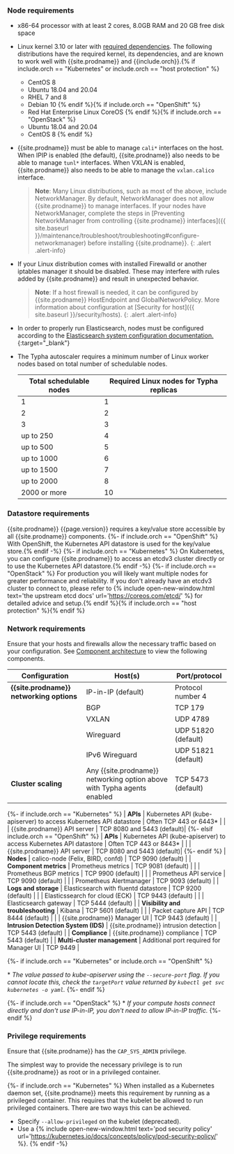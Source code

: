 ### Node requirements

- x86-64 processor with at least 2 cores, 8.0GB RAM and 20 GB free disk space

- Linux kernel 3.10 or later with [required dependencies](#kernel-dependencies).
  The following distributions have the required kernel, its dependencies, and are
  known to work well with {{site.prodname}} and {{include.orch}}.{% if include.orch == "Kubernetes" or include.orch == "host protection" %}
  - CentOS 8
  - Ubuntu 18.04 and 20.04
  - RHEL 7 and 8
  - Debian 10
  {% endif %}{% if include.orch == "OpenShift" %}
  - Red Hat Enterprise Linux CoreOS
  {% endif %}{% if include.orch == "OpenStack" %}
  - Ubuntu 18.04 and 20.04
  - CentOS 8
  {% endif %}

- {{site.prodname}} must be able to manage `cali*` interfaces on the host. When IPIP is
  enabled (the default), {{site.prodname}} also needs to be able to manage `tunl*` interfaces.
  When VXLAN is enabled, {{site.prodname}} also needs to be able to manage the `vxlan.calico` interface.

  > **Note**: Many Linux distributions, such as most of the above, include NetworkManager.
  > By default, NetworkManager does not allow {{site.prodname}} to manage interfaces.
  > If your nodes have NetworkManager, complete the steps in
  > [Preventing NetworkManager from controlling {{site.prodname}} interfaces]({{ site.baseurl }}/maintenance/troubleshoot/troubleshooting#configure-networkmanager)
  > before installing {{site.prodname}}.
  {: .alert .alert-info}
  
- If your Linux distribution comes with installed Firewalld or another iptables manager it should be disabled. 
  These may interfere with rules added by {{site.prodname}} and result in unexpected behavior.
  
  > **Note**: 
  > If a host firewall is needed, it can be configured by {{site.prodname}} HostEndpoint and GlobalNetworkPolicy.
  > More information about configuration at [Security for host]({{ site.baseurl }}/security/hosts).
  {: .alert .alert-info}

- In order to properly run Elasticsearch, nodes must be configured according to the
  [Elasticsearch system configuration documentation.](https://www.elastic.co/guide/en/elasticsearch/reference/current/system-config.html){:target="_blank"}

- The Typha autoscaler requires a minimum number of Linux worker nodes based on total number of schedulable nodes.

  | Total schedulable nodes | Required Linux nodes for Typha replicas |
  |-------------------------|-----------------------------------------|
  | 1                       | 1
  | 2                       | 2
  | 3                       | 3
  | up to 250               | 4
  | up to 500               | 5
  | up to 1000              | 6
  | up to 1500              | 7
  | up to 2000              | 8
  | 2000 or more            | 10

### Datastore requirements

{{site.prodname}} {{page.version}} requires a key/value store accessible by all
{{site.prodname}} components.
{%- if include.orch == "OpenShift" %}
With OpenShift, the Kubernetes API datastore is used for the key/value store.{% endif -%}
{%- if include.orch == "Kubernetes" %}
On Kubernetes, you can configure {{site.prodname}} to access an etcdv3 cluster directly or to
use the Kubernetes API datastore.{% endif -%}
{%- if include.orch == "OpenStack" %}
For production you will likely want multiple
nodes for greater performance and reliability.  If you don't already have an
etcdv3 cluster to connect to, please refer to {% include open-new-window.html text='the upstream etcd
docs' url='https://coreos.com/etcd/' %} for detailed advice and setup.{% endif %}{% if include.orch == "host protection" %}{% endif %}

### Network requirements

Ensure that your hosts and firewalls allow the necessary traffic based on your configuration. See [Component architecture]({{site.baseurl}}/reference/architecture/overview) to view the following components. 

| Configuration                        | Host(s)                                                      | Port/protocol                     |
| ------------------------------------ | ------------------------------------------------------------ | --------------------------------- |
| **{{site.prodname}} networking options** | IP-in-IP (default)                                       | Protocol number 4                 |
|                                      | BGP                                                          | TCP 179                           |
|                                      | VXLAN                                                        | UDP 4789                          |
|                                      | Wireguard                                                    | UDP 51820 (default)               |
|                                      | IPv6 Wireguard                                               | UDP 51821 (default)               |
| **Cluster scaling**                  | Any {{site.prodname}} networking option above with Typha agents enabled | TCP 5473 (default)     |
{%- if include.orch == "Kubernetes" %} 
| **APIs**                             | Kubernetes API (kube-apiserver) to access Kubernetes API datastore  | Often TCP 443 or 6443\*    |
|                                      | {{site.prodname}} API server                                        | TCP 8080 and 5443 (default)|
{%- elsif include.orch == "OpenShift" %}
| **APIs**                             | Kubernetes API (kube-apiserver) to access Kubernetes API datastore  | Often TCP 443 or 8443\*    |
|                                      | {{site.prodname}} API server                                        | TCP 8080 and 5443 (default)|
{%- endif %}
| **Nodes**                            | calico-node (Felix, BIRD, confd)                                    | TCP 9090 (default)         |
| **Component metrics**                | Prometheus metrics                                                  | TCP 9081 (default)         |
|                                      | Prometheus BGP metrics                                              | TCP 9900 (default)         |
|                                      | Prometheus API service                                              | TCP 9090 (default)         |
|                                      | Prometheus Alertmanager                                             | TCP 9093 (default)         |
| **Logs and storage**                 | Elasticsearch with fluentd datastore                                | TCP 9200 (default)         |
|                                      | Elasticssearch for cloud (ECK)                                      | TCP 9443 (default)         |
|                                      | Elasticsearch gateway                                               | TCP 5444 (default)         |
| **Visibility and troubleshooting**   | Kibana                                                              | TCP 5601 (default)         |
|                                      | Packet capture API                                                  | TCP 8444 (default)         |
|                                      | {{site.prodname}} Manager UI                                        | TCP 9443 (default)         |
| **Intrusion Detection System (IDS)** | {{site.prodname}} intrusion detection                               | TCP 5443 (default)         |
| **Compliance**                       | {{site.prodname}} compliance                                        | TCP 5443 (default)         |
| **Multi-cluster management**         | Additional port required for Manager UI                             | TCP 9449                   |

{%- if include.orch == "Kubernetes" or include.orch == "OpenShift" %}

\* _The value passed to kube-apiserver using the `--secure-port` flag. If you cannot locate this, check the `targetPort` value returned by `kubectl get svc kubernetes -o yaml`._
{%- endif %}

{%- if include.orch == "OpenStack" %}
\* _If your compute hosts connect directly and don't use IP-in-IP, you don't need to allow IP-in-IP traffic._
{%- endif %}

### Privilege requirements

Ensure that {{site.prodname}} has the `CAP_SYS_ADMIN` privilege.

The simplest way to provide the necessary privilege is to run {{site.prodname}} as root or in a privileged container.

{%- if include.orch == "Kubernetes" %}
When installed as a Kubernetes daemon set, {{site.prodname}} meets this requirement by running as a
privileged container. This requires that the kubelet be allowed to run privileged
containers. There are two ways this can be achieved.

- Specify `--allow-privileged` on the kubelet (deprecated).
- Use a {% include open-new-window.html text='pod security policy' url='https://kubernetes.io/docs/concepts/policy/pod-security-policy/' %}.
{% endif -%}

